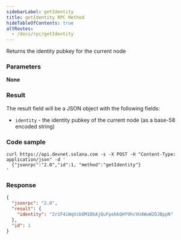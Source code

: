 ```yaml
---
sidebarLabel: getIdentity
title: getIdentity RPC Method
hideTableOfContents: true
altRoutes:
  - /docs/rpc/getIdentity
---
```


Returns the identity pubkey for the current node

<DocSideBySide>

<DocLeftSide>

### Parameters

**None**

### Result

The result field will be a JSON object with the following fields:

- `identity` - the identity pubkey of the current node \(as a base-58 encoded
  string\)

</DocLeftSide>
<DocRightSide>

### Code sample

```shell
curl https://api.devnet.solana.com -s -X POST -H "Content-Type: application/json" -d '
  {"jsonrpc":"2.0","id":1, "method":"getIdentity"}
'
```

### Response

```json
{
  "jsonrpc": "2.0",
  "result": {
    "identity": "2r1F4iWqVcb8M1DbAjQuFpebkQHY9hcVU4WuW2DJBppN"
  },
  "id": 1
}
```

</DocRightSide>
</DocSideBySide>
